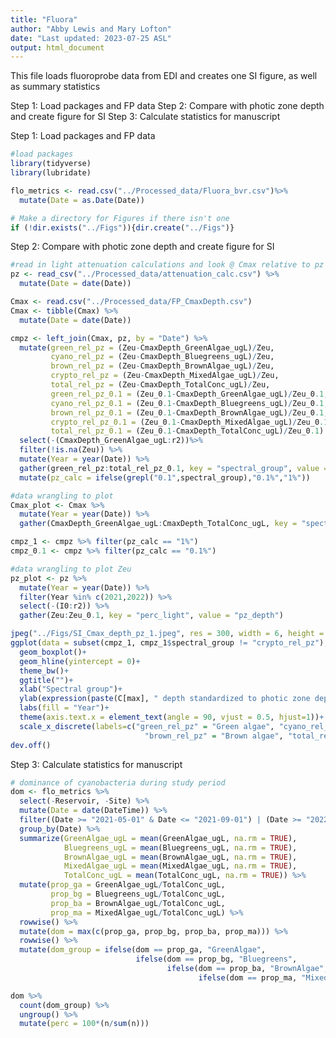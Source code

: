 ```yaml
---
title: "Fluora"
author: "Abby Lewis and Mary Lofton"
date: "Last updated: 2023-07-25 ASL"
output: html_document
---
```


This file loads fluoroprobe data from EDI and creates one SI figure, as well as summary statistics

Step 1: Load packages and FP data
Step 2: Compare with photic zone depth and create figure for SI
Step 3: Calculate statistics for manuscript


Step 1: Load packages and FP data
```r
#load packages
library(tidyverse)
library(lubridate)

flo_metrics <- read.csv("../Processed_data/Fluora_bvr.csv")%>%
  mutate(Date = as.Date(Date))

# Make a directory for Figures if there isn't one
if (!dir.exists("../Figs")){dir.create("../Figs")}
```


Step 2: Compare with photic zone depth and create figure for SI
```r
#read in light attenuation calculations and look @ Cmax relative to pz depth
pz <- read_csv("../Processed_data/attenuation_calc.csv") %>%
  mutate(Date = date(Date))

Cmax <- read.csv("../Processed_data/FP_CmaxDepth.csv")
Cmax <- tibble(Cmax) %>%
  mutate(Date = date(Date))

cmpz <- left_join(Cmax, pz, by = "Date") %>%
  mutate(green_rel_pz = (Zeu-CmaxDepth_GreenAlgae_ugL)/Zeu,
         cyano_rel_pz = (Zeu-CmaxDepth_Bluegreens_ugL)/Zeu,
         brown_rel_pz = (Zeu-CmaxDepth_BrownAlgae_ugL)/Zeu,
         crypto_rel_pz = (Zeu-CmaxDepth_MixedAlgae_ugL)/Zeu,
         total_rel_pz = (Zeu-CmaxDepth_TotalConc_ugL)/Zeu,
         green_rel_pz_0.1 = (Zeu_0.1-CmaxDepth_GreenAlgae_ugL)/Zeu_0.1,
         cyano_rel_pz_0.1 = (Zeu_0.1-CmaxDepth_Bluegreens_ugL)/Zeu_0.1,
         brown_rel_pz_0.1 = (Zeu_0.1-CmaxDepth_BrownAlgae_ugL)/Zeu_0.1,
         crypto_rel_pz_0.1 = (Zeu_0.1-CmaxDepth_MixedAlgae_ugL)/Zeu_0.1,
         total_rel_pz_0.1 = (Zeu_0.1-CmaxDepth_TotalConc_ugL)/Zeu_0.1) %>%
  select(-(CmaxDepth_GreenAlgae_ugL:r2))%>%
  filter(!is.na(Zeu)) %>%
  mutate(Year = year(Date)) %>%
  gather(green_rel_pz:total_rel_pz_0.1, key = "spectral_group", value = "Cmax_depth_rel_pz") %>%
  mutate(pz_calc = ifelse(grepl("0.1",spectral_group),"0.1%","1%"))

#data wrangling to plot
Cmax_plot <- Cmax %>%
  mutate(Year = year(Date)) %>%
  gather(CmaxDepth_GreenAlgae_ugL:CmaxDepth_TotalConc_ugL, key = "spectral_group", value = "Cmax_depth")

cmpz_1 <- cmpz %>% filter(pz_calc == "1%")
cmpz_0.1 <- cmpz %>% filter(pz_calc == "0.1%")

#data wrangling to plot Zeu
pz_plot <- pz %>%
  mutate(Year = year(Date)) %>%
  filter(Year %in% c(2021,2022)) %>%
  select(-(I0:r2)) %>%
  gather(Zeu:Zeu_0.1, key = "perc_light", value = "pz_depth")

jpeg("../Figs/SI_Cmax_depth_pz_1.jpeg", res = 300, width = 6, height = 4, units = "in")
ggplot(data = subset(cmpz_1, cmpz_1$spectral_group != "crypto_rel_pz"), aes(x = spectral_group, y = Cmax_depth_rel_pz, fill = as.factor(Year)))+
  geom_boxplot()+
  geom_hline(yintercept = 0)+
  theme_bw()+
  ggtitle("")+
  xlab("Spectral group")+
  ylab(expression(paste(C[max], " depth standardized to photic zone depth",sep = "")))+
  labs(fill = "Year")+
  theme(axis.text.x = element_text(angle = 90, vjust = 0.5, hjust=1))+
  scale_x_discrete(labels=c("green_rel_pz" = "Green algae", "cyano_rel_pz" = "Cyanobacteria",
                              "brown_rel_pz" = "Brown algae", "total_rel_pz" = "Total phyto."))
dev.off()

```


Step 3: Calculate statistics for manuscript
```r
# dominance of cyanobacteria during study period
dom <- flo_metrics %>%
  select(-Reservoir, -Site) %>%
  mutate(Date = date(DateTime)) %>%
  filter((Date >= "2021-05-01" & Date <= "2021-09-01") | (Date >= "2022-05-01" & Date <= "2022-09-01")) %>%
  group_by(Date) %>%
  summarize(GreenAlgae_ugL = mean(GreenAlgae_ugL, na.rm = TRUE),
            Bluegreens_ugL = mean(Bluegreens_ugL, na.rm = TRUE),
            BrownAlgae_ugL = mean(BrownAlgae_ugL, na.rm = TRUE),
            MixedAlgae_ugL = mean(MixedAlgae_ugL, na.rm = TRUE),
            TotalConc_ugL = mean(TotalConc_ugL, na.rm = TRUE)) %>%
  mutate(prop_ga = GreenAlgae_ugL/TotalConc_ugL,
         prop_bg = Bluegreens_ugL/TotalConc_ugL,
         prop_ba = BrownAlgae_ugL/TotalConc_ugL,
         prop_ma = MixedAlgae_ugL/TotalConc_ugL) %>%
  rowwise() %>%
  mutate(dom = max(c(prop_ga, prop_bg, prop_ba, prop_ma))) %>%
  rowwise() %>%
  mutate(dom_group = ifelse(dom == prop_ga, "GreenAlgae",
                            ifelse(dom == prop_bg, "Bluegreens",
                                   ifelse(dom == prop_ba, "BrownAlgae",
                                          ifelse(dom == prop_ma, "MixedAlgae","zombies")))))

dom %>%
  count(dom_group) %>% 
  ungroup() %>% 
  mutate(perc = 100*(n/sum(n)))
```
